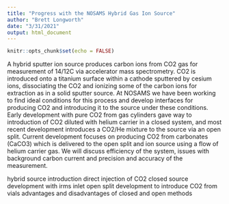 ```yaml
---
title: "Progress with the NOSAMS Hybrid Gas Ion Source"
author: "Brett Longworth"
date: "3/31/2021"
output: html_document
---
```


```r
knitr::opts_chunk$set(echo = FALSE)
```

A hybrid sputter ion source produces carbon ions from CO2 gas for measurement of 14/12C via accelerator mass spectrometry. CO2 is introduced onto a titanium surface within a cathode sputtered by cesium ions, dissociating the CO2 and ionizing some of the carbon ions for extraction as in a solid sputter source. At NOSAMS we have been working to find ideal conditions for this process and develop interfaces for producing CO2 and introducing it to the source under these conditions. Early development with pure CO2 from gas cylinders gave way to introduction of CO2 diluted with helium carrier in a closed system, and most recent development introduces a CO2/He mixture to the source via an open split. Current development focuses on producing CO2 from carbonates (CaCO3) which is delivered to the open split and ion source using a flow of helium carrier gas. We will discuss efficiency of the system, issues with background carbon current and precision and accuracy of the measurement.

hybrid source introduction
direct injection of CO2
closed source development with irms inlet
open split development to introduce CO2 from vials
advantages and disadvantages of closed and open methods
